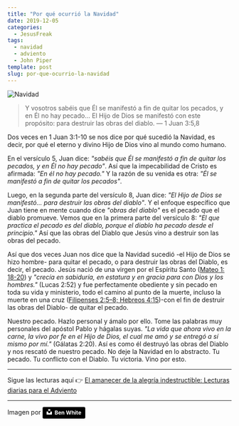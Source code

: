 ```yaml
---
title: "Por qué ocurrió la Navidad"
date: 2019-12-05
categories:
  - JesusFreak
tags:
  - navidad
  - adviento
  - John Piper
template: post
slug: por-que-ocurrio-la-navidad
---
```


![Navidad](https://i.imgur.com/kTijsGt.jpg)

> Y vosotros sabéis que Él se manifestó a fin de quitar los pecados, y en Él no hay pecado... El Hijo de Dios se manifestó con este propósito: para destruir las obras del diablo. — 1 Juan 3:5,8

Dos veces en 1 Juan 3:1-10 se nos dice por qué sucedió la Navidad, es decir, por qué el eterno y divino Hijo de Dios vino al mundo como humano.

En el versículo 5, Juan dice: _"sabéis que Él se manifestó a fin de quitar los pecados, y en Él no hay pecado"_. Así que la impecabilidad de Cristo es afirmada: _"En él no hay pecado."_ Y la razón de su venida es otra: _"Él se manifestó a fin de quitar los pecados"_.

Luego, en la segunda parte del versículo 8, Juan dice: _"El Hijo de Dios se manifestó... para destruir las obras del diablo"_. Y el enfoque específico que Juan tiene en mente cuando dice _"obras del diablo"_ es el pecado que el diablo promueve. Vemos que en la primera parte del versículo 8: _"El que practica el pecado es del diablo, porque el diablo ha pecado desde el principio."_ Así que las obras del Diablo que Jesús vino a destruir son las obras del pecado.

Así que dos veces Juan nos dice que la Navidad sucedió -el Hijo de Dios se hizo hombre- para quitar el pecado, o para destruir las obras del Diablo, es decir, el pecado. Jesús nació de una virgen por el Espíritu Santo ([Mateo 1: 18-20](https://www.biblegateway.com/passage/?search=Mateo+1%3A+18-20&version=LBLA)) y _"crecía en sabiduría, en estatura y en gracia para con Dios y los hombres."_ (Lucas 2:52) y fue perfectamente obediente y sin pecado en toda su vida y ministerio, todo el camino al punto de la muerte, incluso la muerte en una cruz ([Filipenses 2:5–8; Hebreos 4:15](https://www.biblegateway.com/passage/?search=Filipenses+2%3A5%E2%80%938%3B+Hebreos+4%3A15&version=LBLA))-con el fin de destruir las obras del Diablo- de quitar el pecado.

Nuestro pecado. Hazlo personal y ámalo por ello. Tome las palabras muy personales del apóstol Pablo y hágalas suyas. _"La vida que ahora vivo en la carne, la vivo por fe en el Hijo de Dios, el cual me amó y se entregó a sí mismo por mí."_ (Gálatas 2:20). Así es como él destruyó las obras del Diablo y nos rescató de nuestro pecado. No deje la Navidad en lo abstracto. Tu pecado. Tu conflicto con el Diablo. Tu victoria. Vino por esto.

---

Sigue las lecturas aquí 👉 [El amanecer de la alegría indestructible: Lecturas diarias para el Adviento](/blog/el-amanecer-de-una-alegria-indestructible)

---

Imagen por <a style="background-color:black;color:white;text-decoration:none;padding:4px 6px;font-family:-apple-system, BlinkMacSystemFont, &quot;San Francisco&quot;, &quot;Helvetica Neue&quot;, Helvetica, Ubuntu, Roboto, Noto, &quot;Segoe UI&quot;, Arial, sans-serif;font-size:12px;font-weight:bold;line-height:1.2;display:inline-block;border-radius:3px" href="https://unsplash.com/@benwhitephotography?utm_medium=referral&amp;utm_campaign=photographer-credit&amp;utm_content=creditBadge" target="_blank" rel="noopener noreferrer" title="Download free do whatever you want high-resolution photos from Ben White"><span style="display:inline-block;padding:2px 3px"><svg xmlns="http://www.w3.org/2000/svg" style="height:12px;width:auto;position:relative;vertical-align:middle;top:-2px;fill:white" viewBox="0 0 32 32"><title>unsplash-logo</title><path d="M10 9V0h12v9H10zm12 5h10v18H0V14h10v9h12v-9z"></path></svg></span><span style="display:inline-block;padding:2px 3px">Ben White</span></a>

